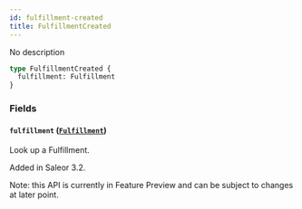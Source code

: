 ```yaml
---
id: fulfillment-created
title: FulfillmentCreated
---
```



No description

```graphql
type FulfillmentCreated {
  fulfillment: Fulfillment
}
```


### Fields

#### `fulfillment` ([`Fulfillment`](../../../developer/api-reference/objects/fulfillment))

Look up a Fulfillment.

Added in Saleor 3.2.

Note: this API is currently in Feature Preview and can be subject to changes at later point.




